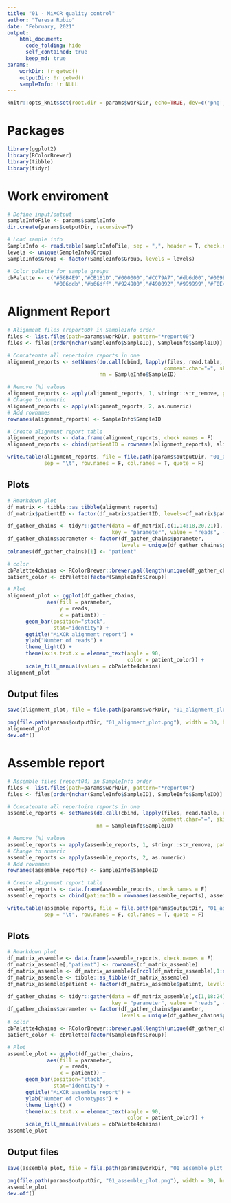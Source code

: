 ```yaml
---
title: "01 - MiXCR quality control"
author: "Teresa Rubio"
date: "February, 2021"
output:
    html_document:
      code_folding: hide
      self_contained: true
      keep_md: true
params:
    workDir: !r getwd()
    outputDir: !r getwd()
    sampleInfo: !r NULL
---
```


```r
knitr::opts_knit$set(root.dir = params$workDir, echo=TRUE, dev=c('png','pdf'))
```

# Packages
```r
library(ggplot2)
library(RColorBrewer)
library(tibble)
library(tidyr)
```

# Work enviroment
```r
# Define input/output
sampleInfoFile <- params$sampleInfo
dir.create(params$outputDir, recursive=T)

# Load sample info
SampleInfo <- read.table(sampleInfoFile, sep = ",", header = T, check.names = F)
levels <- unique(SampleInfo$Group)
SampleInfo$Group <- factor(SampleInfo$Group, levels = levels)

# Color palette for sample groups
cbPalette <- c("#56B4E9","#CB181D","#000000","#CC79A7","#db6d00","#009E73",
               "#006ddb","#b66dff","#924900","#490092","#999999","#F0E442")
```


# Alignment Report
```r
# Alignment files (report00) in SampleInfo order
files <- list.files(path=params$workDir, pattern="*report00")
files <- files[order(nchar(SampleInfo$SampleID), SampleInfo$SampleID)]

# Concatenate all repertoire reports in one
alignment_reports <- setNames(do.call(cbind, lapply(files, read.table, row.names = 1, sep=":",
                                                   comment.char="=", skip = 6)),
                              nm = SampleInfo$SampleID)

# Remove (%) values
alignment_reports <- apply(alignment_reports, 1, stringr::str_remove, pattern = " [(\\)].+")
# Change to numeric
alignment_reports <- apply(alignment_reports, 2, as.numeric)
# Add rownames
rownames(alignment_reports) <- SampleInfo$SampleID

# Create alignment report table
alignment_reports <- data.frame(alignment_reports, check.names = F)
alignment_reports <- cbind(patientID = rownames(alignment_reports), alignment_reports)

write.table(alignment_reports, file = file.path(params$outputDir, "01_alignment_reports.tsv"),
            sep = "\t", row.names = F, col.names = T, quote = F)
```


## Plots
```r
# Rmarkdown plot
df_matrix <- tibble::as_tibble(alignment_reports)
df_matrix$patientID <- factor(df_matrix$patientID, levels=df_matrix$patientID)

df_gather_chains <- tidyr::gather(data = df_matrix[,c(1,14:18,20,21)],
                                  key = "parameter", value = "reads", -1)
df_gather_chains$parameter <- factor(df_gather_chains$parameter,
                                     levels = unique(df_gather_chains$parameter))
colnames(df_gather_chains)[1] <- "patient"

# color
cbPalette4chains <- RColorBrewer::brewer.pal(length(unique(df_gather_chains$parameter)), "Set3")
patient_color <- cbPalette[factor(SampleInfo$Group)]

# Plot                                           
alignment_plot <- ggplot(df_gather_chains,
             aes(fill = parameter,
                 y = reads,
                 x = patient)) +
      geom_bar(position="stack",
               stat="identity") +
      ggtitle("MiXCR alignment report") +
      ylab("Number of reads") +
      theme_light() +
      theme(axis.text.x = element_text(angle = 90,
                                       color = patient_color)) +
      scale_fill_manual(values = cbPalette4chains)
alignment_plot
```

## Output files
```r
save(alignment_plot, file = file.path(params$workDir, "01_alignment_plot.Rda"))

png(file.path(params$outputDir, "01_alignment_plot.png"), width = 30, height = 15, units = "cm", res = 300)
alignment_plot
dev.off()
```


# Assemble report
```r
# Assemble files (report04) in SampleInfo order
files <- list.files(path=params$workDir, pattern="*report04")
files <- files[order(nchar(SampleInfo$SampleID), SampleInfo$SampleID)]

# Concatenate all repertoire reports in one
assemble_reports <- setNames(do.call(cbind, lapply(files, read.table, row.names = 1, sep=":",
                                                  comment.char="=", skip = 7)),
                             nm = SampleInfo$SampleID)

# Remove (%) values
assemble_reports <- apply(assemble_reports, 1, stringr::str_remove, pattern = " [(\\)].+")
# Change to numeric
assemble_reports <- apply(assemble_reports, 2, as.numeric)
# Add rownames
rownames(assemble_reports) <- SampleInfo$SampleID

# Create alignment report table
assemble_reports <- data.frame(assemble_reports, check.names = F)
assemble_reports <- cbind(patientID = rownames(assemble_reports), assemble_reports)

write.table(assemble_reports, file = file.path(params$outputDir, "01_assemble_reports.tsv"),
            sep = "\t", row.names = F, col.names = T, quote = F)
```

## Plots
```r
# Rmarkdown plot
df_matrix_assemble <- data.frame(assemble_reports, check.names = F)
df_matrix_assemble[,"patient"] <- rownames(df_matrix_assemble)
df_matrix_assemble <- df_matrix_assemble[c(ncol(df_matrix_assemble),1:ncol(df_matrix_assemble)-1)]
df_matrix_assemble <- tibble::as_tibble(df_matrix_assemble)
df_matrix_assemble$patient <- factor(df_matrix_assemble$patient, levels=df_matrix_assemble$patient)

df_gather_chains <- tidyr::gather(data = df_matrix_assemble[,c(1,18:24)],
                                  key = "parameter", value = "reads", -1)
df_gather_chains$parameter <- factor(df_gather_chains$parameter,
                                     levels = unique(df_gather_chains$parameter))
# color
cbPalette4chains <- RColorBrewer::brewer.pal(length(unique(df_gather_chains$parameter)), "Set3")
patient_color <- cbPalette[factor(SampleInfo$Group)]

# Plot
assemble_plot <- ggplot(df_gather_chains,
             aes(fill = parameter,
                 y = reads,
                 x = patient)) +
      geom_bar(position="stack",
               stat="identity") +
      ggtitle("MiXCR assemble report") +
      ylab("Number of clonotypes") +
      theme_light() +
      theme(axis.text.x = element_text(angle = 90,
                                       color = patient_color)) +
      scale_fill_manual(values = cbPalette4chains)
assemble_plot
```

## Output files
```r
save(assemble_plot, file = file.path(params$workDir, "01_assemble_plot.Rda"))

png(file.path(params$outputDir, "01_assemble_plot.png"), width = 30, height = 15, units = "cm", res = 300)
assemble_plot
dev.off()
```
